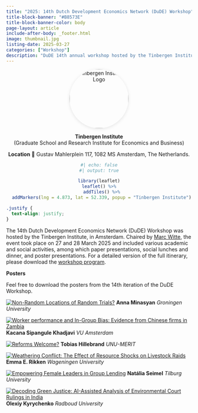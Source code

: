 ```yaml
---
title: "2025: 14th Dutch Development Economics Network (DuDE) Workshop"
title-block-banner: "#B8573E"
title-block-banner-color: body
page-layout: article
include-after-body: _footer.html
image: thumbnail.jpg
listing-date: 2025-03-27
categories: ["Workshop"]
description: "DuDE 14th annual workshop hosted by the Tinbergen Institute in Amsterdam."
---
```


<!-- Side panel -->

:::{.column-page}

:::{.paper-side-column}

<center>

<div style="text-align: center;">
  <img 
    src="https://www.pngkit.com/png/detail/63-632326_times-tinbergen-institute-logo.png"
    alt="Tinbergen Institute Logo"
    style="
      width: 160px;
      height: 160px;
      border-radius: 50%;
      object-fit: contain;
      box-shadow: 0 2px 10px rgba(0,0,0,0.1);
    "
  />
</div>

**Tinbergen Institute**  
(Graduate School and Research Institute for Economics and Business)

**Location**
📍 Gustav Mahlerplein 117, 1082 MS Amsterdam, The Netherlands.

```r
#| echo: false
#| output: true

library(leaflet)
leaflet() %>%
  addTiles() %>%
  addMarkers(lng = 4.873, lat = 52.339, popup = "Tinbergen Institute")
```

</center>

:::

:::{.paper-main-column}

```css
.justify {
  text-align: justify;
}
```

:::{.justify}

The 14th Dutch Development Economics Network (DuDE) Workshop was hosted by the Tinbergen Institute, in Amsterdam. Chaired by [Marc Witte](https://www.marcwitte.com/), the event took place on 27 and 28 March 2025 and included various academic and social activities, among which paper presentations, social lunches and dinner, and poster presentations. For a detailed version of the full itinerary, please download the [workshop program](program.pdf). 

**Posters**

Feel free to download the posters from the 14th iteration of the DuDE Workshop.

::: {.grid} 

:::{.card}
[![Non-Random Locations of Random Trials?](posters/poster1-thumb.jpg){.img-thumbnail}](posters/poster1_anna.pdf)
**Anna Minasyan**  *Groningen University*
:::



:::{.card}
[![Worker performance and In-Group Bias: Evidence from Chinese firms in Zambia](posters/poster2-thumb.jpg){.img-thumbnail}](posters/poster2_kacana.pdf)
**Kacana Sipangule Khadjavi** *VU Amsterdam* 
:::

:::{.card}
[![Reforms Welcome?](posters/poster4-thumb.jpg){.img-thumbnail}](posters/poster4_tobias.pdf)
**Tobias Hillebrand** *UNU-MERIT*
:::

:::{.card}
[![Weathering Conflict: The Effect of Resource Shocks on Livestock Raids](posters/poster5-thumb.jpg){.img-thumbnail}](posters/poster5_rikken.pdf)
**Emma E. Rikken** *Wageningen University*
:::

:::{.card}
[![Empowering Female Leaders in Group Lending](posters/poster6-thumb.jpg){.img-thumbnail}](posters/poster6_seimel.pdf)
**Natália Seimel** *Tilburg University*
:::

:::{.card}
[![Decoding Green Justice: AI-Assisted Analysis of Environmental Court Rulings in India](posters/poster3-thumb.jpg){.img-thumbnail}](posters/poster3_kyrychenko.pdf)
**Olexiy Kyrychenko** *Radboud University*
:::

:::
:::
:::
:::